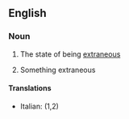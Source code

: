 ==English==

===Noun===
{{en-noun|ectraneities|-}}

#{{uncountable}} The state of being [[extraneous]]
#{{countable}} Something extraneous

====Translations====
{{top}}
*Italian: {{t-|it|estraneità|f}} (1,2)
{{mid}}

{{bottom}}